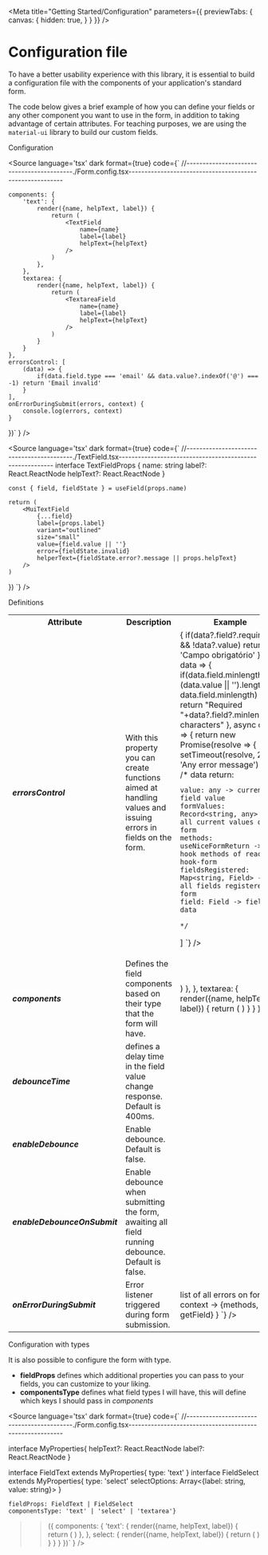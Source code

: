 
<Meta 
    title="Getting Started/Configuration" 
    parameters={{
        previewTabs: {
        canvas: {
            hidden: true,
        }
        }
    }}
/>

<style>{`
  table td:nth-child(3) > div{max-width: 400px}
`}</style>

# Configuration file

To have a better usability experience with this library, it is essential to build a configuration file with the components of your application's standard form.

The code below gives a brief example of how you can define your fields or any other component you want to use in the form, in addition to taking advantage of certain attributes. 
For teaching purposes, we are using the `material-ui` library to build our custom fields.

<div className="subheading">Configuration</div>

<Source
    language='tsx'
    dark
    format={true}
    code={`
//------------------------------------------./Form.config.tsx---------------------------------------------------------


    components: {
        'text': {
            render({name, helpText, label}) {
                return (
                    <TextField 
                        name={name} 
                        label={label} 
                        helpText={helpText}
                    />
                )
            },
        },
        textarea: {
            render({name, helpText, label}) {
                return (
                    <TextareaField 
                        name={name} 
                        label={label} 
                        helpText={helpText}
                    />
                )
            }
        }
    },
    errorsControl: [
        (data) => {
            if(data.field.type === 'email' && data.value?.indexOf('@') === -1) return 'Email invalid'
        }
    ],
    onErrorDuringSubmit(errors, context) {
        console.log(errors, context)
    }
})`
    }
/>

<Source
    language='tsx'
    dark
    format={true}
    code={`
//------------------------------------------./TextField.tsx---------------------------------------------------------
interface TextFieldProps {
    name: string
    label?: React.ReactNode
    helpText?: React.ReactNode
}

    const { field, fieldState } = useField(props.name)

    return (
        <MuiTextField
            {...field}
            label={props.label}
            variant="outlined"
            size="small"
            value={field.value || ''}
            error={fieldState.invalid}
            helperText={fieldState.error?.message || props.helpText}
        />
    )
})
    `}
/>

<div className="subheading">Definitions</div>

<table>
  <tr>
    <th>Attribute</th>
    <th>Description</th>
    <th>Example</th>
  </tr>
  <tr>
    <td><b><i>errorsControl</i></b></td>
    <td>
        With this property you can create functions aimed at handling values ​​and issuing errors in fields on the form.
    </td>
    <td>
        <Source
            language='jsx'
            dark
            format={true}
            code={`
errorsControl: [
    data => {
        if(data?.field?.required && !data?.value) return 'Campo obrigatório'
    },
    data => {
        if(data.field.minlength && (data.value || '').length < data.field.minlength) 
        return "Required "+data?.field?.minlength+" characters"
    },
    async data => {
        return new Promise(resolve => {
            setTimeout(resolve, 2000, 'Any error message')
        })
    }
    /*
    data return:

    value: any -> current field value
    formValues: Record<string, any> -> all current values of form
    methods: useNiceFormReturn -> all hook methods of react-hook-form
    fieldsRegistered: Map<string, Field> -> all fields registered in form
    field: Field -> field data
    
    */
]
            `}
        />
    </td>
  </tr>
  <tr>
    <td><b><i>components</i></b></td>
    <td>Defines the field components based on their type that the form will have.</td>
    <td>
    <Source
            language='jsx'
            dark
            format={true}
            code={`
                components: {
                    'text': {
                        render({name, helpText, label}) {
                            return (
                                <TextField 
                                    name={name} 
                                    label={label} 
                                    helpText={helpText}
                                />
                            )
                        },
                    },
                    textarea: {
                        render({name, helpText, label}) {
                            return (
                                <TextareaField 
                                    name={name} 
                                    label={label} 
                                    helpText={helpText}
                                />
                            )
                        }
                    }
                }
            `}
        />
    </td>
  </tr>
  <tr>
    <td><b><i>debounceTime</i></b></td>
    <td>defines a delay time in the field value change response. Default is 400ms.</td>
    <td>
        <Source
            language='jsx'
            dark
            format={true}
            code={`debounceTime: 400 // 400ms`}
        />
    </td>
  </tr>
  <tr>
    <td><b><i>enableDebounce</i></b></td>
    <td>Enable debounce. Default is false.</td>
    <td>
        <Source
            language='jsx'
            dark
            format={true}
            code={`enableDebounce: true`}
        />
    </td>
  </tr>
  <tr>
    <td><b><i>enableDebounceOnSubmit</i></b></td>
    <td>Enable debounce when submitting the form, awaiting all field running debounce. Default is false.</td>
    <td>
        <Source
            language='jsx'
            dark
            format={true}
            code={`enableDebounceOnSubmit: true`}
        />
    </td>
  </tr>
  <tr>
    <td><b><i>onErrorDuringSubmit</i></b></td>
    <td>Error listener triggered during form submission.</td>
    <td>
        <Source
            language='jsx'
            dark
            format={true}
            code={`
                onErrorDuringSubmit(errors, context) {
                    console.log(errors, context)
                    // errors -> list of all errors on form
                    // context -> {methods, getField}
                }
            `}
        />
    </td>
  </tr>
</table>

<div className="subheading">Configuration with types</div>

It is also possible to configure the form with type.

* **fieldProps** defines which additional properties you can pass to your fields, you can customize to your liking.
* **componentsType** defines what field types I will have, this will define which keys I should pass in *components*

<Source
    language='tsx'
    dark
    format={true}
    code={`
//------------------------------------------./Form.config.tsx---------------------------------------------------------


interface MyProperties{
    helpText?: React.ReactNode
    label?: React.ReactNode
}

interface FieldText extends MyProperties{
    type: 'text'
}
interface FieldSelect extends MyProperties{
    type: 'select'
    selectOptions: Array<{label: string, value: string}>
}

    fieldProps: FieldText | FieldSelect
    componentsType: 'text' | 'select' | 'textarea'}
>>({
    components: {
        'text': {
            render({name, helpText, label}) {
                return (
                    <TextField 
                        name={name} 
                        label={label} 
                        helpText={helpText}
                    />
                )
            },
        },
        select: {
            render({name, helpText, label}) {
                return (
                    <SelectField 
                        name={name} 
                        label={label} 
                        helpText={helpText}
                    />
                )
            }
        }
    }
})`
    }
/>